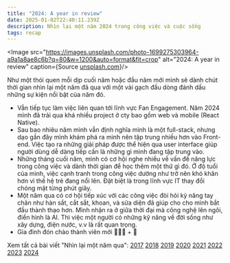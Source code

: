 ```yaml
---
title: "2024: A year in review"
date: 2025-01-02T22:40:11.239Z
description: Nhìn lại một năm 2024 trong công việc và cuộc sống
tags: recap
---
```


<Image src="https://images.unsplash.com/photo-1699275303964-a9a1a8ae8c6b?q=80&w=1200&auto=format&fit=crop" alt="2024: A year in review" caption={<span>Source <a href="https://unsplash.com/photos/a-close-up-of-a-cell-phone-screen-with-numbers-on-it-mis7syjThUU" target="_blank">unsplash.com</a></span>}/>

Như một thói quen mỗi dịp cuối năm hoặc đầu năm mới mình sẽ dành chút thời gian nhìn lại một năm đã qua với một vài gạch đầu dòng đánh dấu những sự kiện nổi bật của năm đó.


- Vẫn tiếp tục làm việc liên quan tới lĩnh vực Fan Engagement. Năm 2024 mình đã trải qua khá nhiều project ở cty bao gồm web và mobile (React Native).
- Sau bao nhiêu năm mình vẫn định nghĩa mình là một full-stack, nhưng dạo gần đây mình khám phá ra mình nên tập trung nhiều hơn vào Front-end. Việc tạo ra những giải pháp được thể hiện qua user interface giúp người dùng dễ dàng tiếp cần là những gì mình đang tập trung vào.
- Những tháng cuối năm, mình có cơ hội nghe nhiều về vấn đề năng lực trong công việc và dành thời gian để học thêm một thứ gì đó. Ở độ tuổi của mình, việc cạnh tranh trong công việc dường như trở nên khó khăn hơn vì thế hệ trẻ đang nổi lên. Đặt biệt là trong lĩnh vực IT thay đổi chóng mặt từng phút giây.
- Một năm qua có cơ hội tiếp xúc với các công việc đòi hỏi kỷ năng tay chân như hàn sắt, cắt sắt, khoan, và sửa diện đã giúp cho cho mình bắt đầu thành thạo hơn. Mình nhận ra ở giữa thời đại mà công nghệ lên ngôi, điển hình là AI. Thì việc một người có những kỹ năng về đời sống như xây dựng, điện nước, v.v là rất quan trọng.
- Gia đình đón chào thành viên mới 👨‍👩‍👦 + 👶

Xem tất cả bài viết "Nhìn lại một năm qua": [2017](/notes/2017-year-in-review) [2018](/notes/2018-year-in-review) [2019](/notes/2019-year-in-review) [2020](/notes/2020-year-in-review) [2021](/notes/2021-year-in-review) [2022](/notes/2022-year-in-review) [2023](/notes/2023-year-in-review) [2024](/notes/2024-year-in-review)
